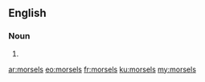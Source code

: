 ==English==

===Noun===
{{head|en|noun plural form}}

# {{plural of|morsel|lang=en}}

[[ar:morsels]]
[[eo:morsels]]
[[fr:morsels]]
[[ku:morsels]]
[[my:morsels]]